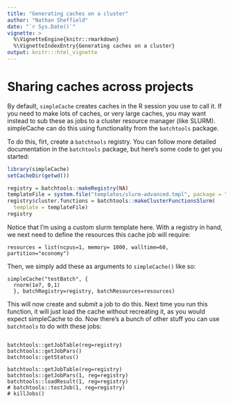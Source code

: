 ```yaml
---
title: "Generating caches on a cluster"
author: "Nathan Sheffield"
date: "`r Sys.Date()`"
vignette: >
  %\VignetteEngine{knitr::rmarkdown}
  %\VignetteIndexEntry{Generating caches on a cluster}
output: knitr:::html_vignette
---
```


# Sharing caches across projects

By default, `simpleCache` creates caches in the R session you use to call it. If you need to make lots of caches, or very large caches, you may want instead to sub these as jobs to a cluster resource manager (like SLURM). simpleCache can do this using functionality from the `batchtools` package.

To do this, firt, create a `batchtools` registry. You can follow more detailed documentation in the `batchtools` package, but here's some code to get you started:

```r
library(simpleCache)
setCacheDir(getwd())

registry = batchtools::makeRegistry(NA)
templateFile = system.file("templates/slurm-advanced.tmpl", package = "simpleCache")
registry$cluster.functions = batchtools::makeClusterFunctionsSlurm(
  template = templateFile)
registry

```

Notice that I'm using a custom slurm template here. With a registry in hand, we next need to define the resources this cache job will require:

```
resources = list(ncpus=1, memory= 1000, walltime=60, partition="economy")

```

Then, we simply add these as arguments to `simpleCache()` like so:
```
simpleCache("testBatch", {
  rnorm(1e7, 0,1)
  }, batchRegistry=registry, batchResources=resources)
```

This will now create and submit a job to do this. Next time you run this function, it will just load the cache without recreating it, as you would expect simpleCache to do. Now there's a bunch of other stuff you can use `batchtools` to do with these jobs:

```

batchtools::getJobTable(reg=registry)
batchtools::getJobPars()
batchtools::getStatus()

batchtools::getJobTable(reg=registry)
batchtools::getJobPars(1, reg=registry)
batchtools::loadResult(1, reg=registry)
# batchtools::testJob(1, reg=registry)
# killJobs()
```

